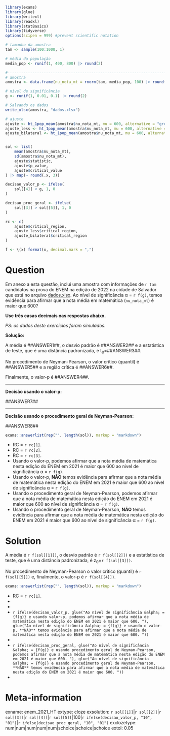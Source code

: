 ```r
library(exams)
library(glue)
library(writexl)
library(readxl)
library(statBasics)
library(tidyverse)
options(scipen = 999) #prevent scientific notation

# tamanho da amostra
tam <- sample(100:1000, 1)

# média da população
media_pop <- runif(1, 400, 800) |> round(2)

#------------------------------------------------------------------------------
# amostra
amostra <- data.frame(nu_nota_mt = rnorm(tam, media_pop, 100) |> round(2))

# nível de significância
g <- runif(1, 0.01, 0.1) |> round(2)

# Salvando os dados
write_xlsx(amostra, "dados.xlsx")

# ajuste
ajuste <- ht_1pop_mean(amostra$nu_nota_mt, mu = 600, alternative = "greater", sig_level = g)
ajuste_less <- ht_1pop_mean(amostra$nu_nota_mt, mu = 600, alternative = "less", sig_level = g)
ajuste_bilateral <- ht_1pop_mean(amostra$nu_nota_mt, mu = 600, alternative = "two.sided", sig_level = g)


sol <- list(
    mean(amostra$nu_nota_mt),
    sd(amostra$nu_nota_mt),
    ajuste$statistic,
    ajuste$p_value,
    ajuste$critical_value
) |> map(~ round(.x, 3))

decisao_valor_p <- ifelse(
    sol[[4]] < g, 1, 0
)

decisao_proc_geral <- ifelse(
    sol[[3]] > sol[[5]], 1, 0
)

rc <- c(
    ajuste$critical_region,
    ajuste_less$critical_region,
    ajuste_bilateral$critical_region
)

f <- \(x) format(x, decimal.mark = ",")
```

Question
========

Em anexo a esta questão, inclui uma amostra com informações de `r tam` candidatos na prova do ENEM na edição de 2022 na cidade de Salvador que está no arquivo [dados.xlsx](dados.xlsx). Ao nível de significância &alpha; = `r f(g)`, temos evidência para afirmar que a nota média em matemática (`nu_nota_mt`) é maior que 600? 

**Use três casas decimais nas respostas abaixo.**

_PS: os dados deste exercícios foram simulados._

**Solução:** 

A média é \#\#ANSWER1\#\#, o desvio padrão é \#\#ANSWER2\#\# e a estatística de teste, que é uma distância padronizada, é t~0~=\#\#ANSWER3\#\#.

No procedimento de Neyman-Pearson, o valor crítico (quantil) é \#\#ANSWER5\#\# e a região crítica é \#\#ANSWER6\#\#.

Finalmente, o valor-p é \#\#ANSWER4\#\#.

<hr>

**Decisão usando o valor-p:**

\#\#ANSWER7\#\#

<hr>

**Decisão usando o procedimento geral de Neyman-Pearson:**

\#\#ANSWER8\#\#


```r
exams::answerlist(rep("", length(sol)), markup = "markdown")
```
* RC = `r rc[1]`.
* RC = `r rc[2]`.
* RC = `r rc[3]`.
* Usando o valor-p, podemos afirmar que a nota média de matemática nesta edição do ENEM em 2021 é maior que 600 ao nível de significância &alpha; = `r f(g)`.
* Usando o valor-p, **NÃO** temos evidência para afirmar que a nota média de matemática nesta edição do ENEM em 2021 é maior que 600 ao nível de significância &alpha; = `r f(g)`.
* Usando o procedimento geral de Neyman-Pearson, podemos afirmar que a nota média de matemática nesta edição do ENEM em 2021 é maior que 600 ao nível de significância &alpha; = `r f(g)`.
* Usando o procedimento geral de Neyman-Pearson, **NÃO** temos evidência para afirmar que a nota média de matemática nesta edição do ENEM em 2021 é maior que 600 ao nível de significância &alpha; = `r f(g)`.

Solution
========

A média é `r f(sol[[1]])`, o desvio padrão é `r f(sol[[2]])` e a estatística de teste, que é uma distância padronizada, é z~0~=`r f(sol[[3]])`.

No procedimento de Neyman-Pearson o valor crítico (quantil) é `r f(sol[[5]])` e, finalmente, o valor-p é `r f(sol[[4]])`.


```r
exams::answerlist(rep("", length(sol)), markup = "markdown")
```
* RC = `r rc[1]`.
*
* 
* `r ifelse(decisao_valor_p, glue("Ao nível de significância &alpha; = {f(g)} e usando valor-p, podemos afirmar que a nota média de matemática nesta edição do ENEM em 2021 é maior que 600. "), glue("Ao nível de significância &alpha; = {f(g)} e usando o valor-p, **NÃO** temos evidência para afirmar que a nota média de matemática nesta edição do ENEM em 2021 é maior que 600. "))` 
*
* `r ifelse(decisao_proc_geral, glue("Ao nível de significância &alpha; = {f(g)} e usando procedimento geral de Neyman-Pearson, podemos afirmar que a nota média de matemática nesta edição do ENEM em 2021 é maior que 600. "), glue("Ao nível de significância &alpha; = {f(g)} e usando procedimento geral de Neyman-Pearson,  **NÃO** temos evidência para afirmar que a nota média de matemática nesta edição do ENEM em 2021 é maior que 600. "))` 
*   

Meta-information
================
exname: enem_2021_HT
extype: cloze
exsolution: `r sol[[1]]`|`r sol[[2]]`|`r sol[[3]]`|`r sol[[4]]`|`r sol[[5]]`|100|`r ifelse(decisao_valor_p, "10", "01")`|`r ifelse(decisao_proc_geral, "10", "01")`
exclozetype: num|num|num|num|num|schoice|schoice|schoice
extol: 0.05